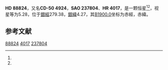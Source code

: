 {{Starbox begin
| name = HD 88824
}}
{{Starbox observe
| epoch = [[J2000.0|J2000.0]]
| constell = {{星座名待查}}<ref name=SIMBAD>{{cite web
 | url=http://simbad.u-strasbg.fr/simbad/sim-id?Ident=HR+4017
 | title =Pulsating variable Star
 | publisher=Centre de Données astronomiques de Strasbourg
 | work=SIMBAD
 | accessdate=2012-07-13}}</ref><ref name=DATA>{{cite web
 | url=http://vizier.u-strasbg.fr/viz-bin/VizieR-5?-out.add=.&-source=5050&-corr=PK=HR&-out.max=9999&HR=4017
 | title=VizieR Detailed Page
 | accessdate=2012-07-13
 | archive-date=2016-03-05
 | archive-url=https://web.archive.org/web/20160305002936/http://vizier.u-strasbg.fr/viz-bin/VizieR-5?-out.add=.&-source=5050&-corr=PK=HR&-out.max=9999&HR=4017
 | dead-url=no
 }}</ref>
| 星官 = 
| ra = {{RA|10|13|22.8}}<ref name=SIMBAD /><ref name=DATA />
| dec = {{DEC|-51|14|0}}<ref name=SIMBAD /><ref name=DATA />
| appmag_v = 5.28<ref name=SIMBAD /><ref name=DATA />
}}
{{Starbox character
| class = A7V<ref name=SIMBAD /><ref name=DATA />
| b-v = 0.25<ref name=SIMBAD /><ref name=DATA />
| u-b = <ref name=SIMBAD /><ref name=DATA />
| r-i = <ref name=SIMBAD /><ref name=DATA />
| variable = 
}}
{{Starbox astrometry
| radial_v = 
| prop_mo_ra = 48
| parallax = 
| p_error = 
}}
{{Starbox catalog
| names =CD-50 4924，[[SAO星表|SAO]] 237804，[[HD星表|HD]] 88824，[[HR星表|HR]] 4017}}
{{Starbox reference |Simbad=HR+4017}}
{{Starbox end}}

'''HD 88824'''，又名'''CD-50 4924'''，'''SAO 237804'''、'''HR 4017'''，是一颗恒星<ref name=SIMBAD /><ref name=DATA />，视星等为5.28，位于[[銀道座標系|銀經]]279.38，[[銀道座標系|銀緯]]4.27，其[[B1900.0|B1900.0]]坐标为赤經{{RA|10|9|31.1}}，赤緯{{DEC|-50|4.27|13}}。

== 参考文献 ==
{{reflist}}

{{star-stub}}

[[Category:HD和HDE天體|88824]]
[[Category:HR天體|4017]]
[[Category:SAO天體|237804]]